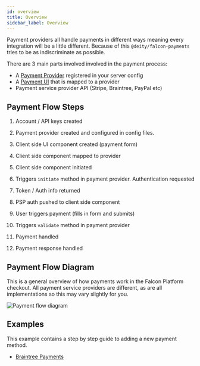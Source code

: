 ```yaml
---
id: overview
title: Overview
sidebar_label: Overview
---
```


Payment providers all handle payments in different ways meaning every integration will be a little different. Because of this `@deity/falcon-payments` tries to be as indiscriminate as possible.

There are 3 main parts involved involved in the payment process:

- A [Payment Provider](provider) registered in your server config
- A [Payment UI](ui) that is mapped to a provider
- Payment service provider API (Stripe, Braintree, PayPal etc)

## Payment Flow Steps


1. <HighlightFlag text="Payment Provider" /> Account / API keys created

2. <HighlightFlag type="server" /> Payment provider created and configured in config files.

3. <HighlightFlag type="client" /> Client side UI component created (payment form)

4. <HighlightFlag type="client" /> Client side component mapped to provider

5. <HighlightFlag type="client" /> Client side component initiated

6. <HighlightFlag type="server" /> Triggers `initiate` method in payment provider. Authentication requested

7. <HighlightFlag text="Payment Provider" /> Token / Auth info returned

8. <HighlightFlag type="server" /> PSP auth pushed to client side component

9. <HighlightFlag type="client" /> User triggers payment (fills in form and submits)

10. <HighlightFlag type="server" /> Triggers `validate` method in payment provider

11. <HighlightFlag text="Payment Provider" /> Payment handled

12. <HighlightFlag type="server" /> Payment response handled

## Payment Flow Diagram

This is a general overview of how payments work in the Falcon Platform checkout. All payment service providers are different, as are all implementations so this may vary slightly for you.

<img src="/img/docs/platform/payment-flow-core.jpg" alt="Payment flow diagram" />

## Examples

This example contains a step by step guide to adding a new payment method.

- [Braintree Payments](/docs/platform/cookbook/integrations/braintree)
